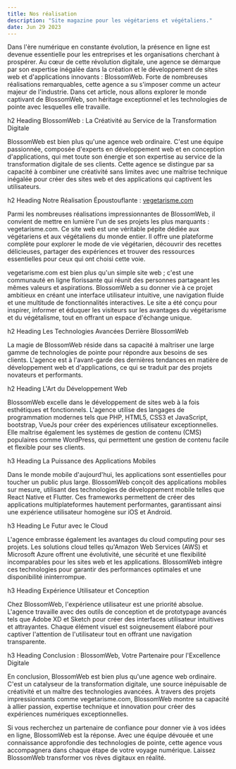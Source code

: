 ```yaml
---
title: Nos réalisation
description: "Site magazine pour les végétariens et végétaliens."
date: Jun 29 2023
---
```


Dans l'ère numérique en constante évolution, la présence en ligne est devenue essentielle pour les entreprises et les organisations cherchant à prospérer. Au cœur de cette révolution digitale, une agence se démarque par son expertise inégalée dans la création et le développement de sites web et d'applications innovants : BlossomWeb. Forte de nombreuses réalisations remarquables, cette agence a su s'imposer comme un acteur majeur de l'industrie. Dans cet article, nous allons explorer le monde captivant de BlossomWeb, son héritage exceptionnel et les technologies de pointe avec lesquelles elle travaille.

h2 Heading BlossomWeb : La Créativité au Service de la Transformation Digitale

BlossomWeb est bien plus qu'une agence web ordinaire. C'est une équipe passionnée, composée d'experts en développement web et en conception d'applications, qui met toute son énergie et son expertise au service de la transformation digitale de ses clients. Cette agence se distingue par sa capacité à combiner une créativité sans limites avec une maîtrise technique inégalée pour créer des sites web et des applications qui captivent les utilisateurs.

h2 Heading Notre Réalisation Époustouflante : [vegetarisme.com](https://vegetarisme.com)

Parmi les nombreuses réalisations impressionnantes de BlossomWeb, il convient de mettre en lumière l'un de ses projets les plus marquants : vegetarisme.com. Ce site web est une véritable pépite dédiée aux végétariens et aux végétaliens du monde entier. Il offre une plateforme complète pour explorer le mode de vie végétarien, découvrir des recettes délicieuses, partager des expériences et trouver des ressources essentielles pour ceux qui ont choisi cette voie.

vegetarisme.com est bien plus qu'un simple site web ; c'est une communauté en ligne florissante qui réunit des personnes partageant les mêmes valeurs et aspirations. BlossomWeb a su donner vie à ce projet ambitieux en créant une interface utilisateur intuitive, une navigation fluide et une multitude de fonctionnalités interactives. Le site a été conçu pour inspirer, informer et éduquer les visiteurs sur les avantages du végétarisme et du végétalisme, tout en offrant un espace d'échange unique.

h2 Heading Les Technologies Avancées Derrière BlossomWeb

La magie de BlossomWeb réside dans sa capacité à maîtriser une large gamme de technologies de pointe pour répondre aux besoins de ses clients. L'agence est à l'avant-garde des dernières tendances en matière de développement web et d'applications, ce qui se traduit par des projets novateurs et performants.

h2 Heading L'Art du Développement Web

BlossomWeb excelle dans le développement de sites web à la fois esthétiques et fonctionnels. L'agence utilise des langages de programmation modernes tels que PHP, HTML5, CSS3 et JavaScript, bootstrap, VueJs pour créer des expériences utilisateur exceptionnelles. Elle maîtrise également les systèmes de gestion de contenu (CMS) populaires comme WordPress, qui permettent une gestion de contenu facile et flexible pour ses clients.

h3 Heading La Puissance des Applications Mobiles

Dans le monde mobile d'aujourd'hui, les applications sont essentielles pour toucher un public plus large. BlossomWeb conçoit des applications mobiles sur mesure, utilisant des technologies de développement mobile telles que React Native et Flutter. Ces frameworks permettent de créer des applications multiplateformes hautement performantes, garantissant ainsi une expérience utilisateur homogène sur iOS et Android.

h3 Heading Le Futur avec le Cloud

L'agence embrasse également les avantages du cloud computing pour ses projets. Les solutions cloud telles qu'Amazon Web Services (AWS) et Microsoft Azure offrent une évolutivité, une sécurité et une flexibilité incomparables pour les sites web et les applications. BlossomWeb intègre ces technologies pour garantir des performances optimales et une disponibilité ininterrompue.

h3 Heading Expérience Utilisateur et Conception

Chez BlossomWeb, l'expérience utilisateur est une priorité absolue. L'agence travaille avec des outils de conception et de prototypage avancés tels que Adobe XD et Sketch pour créer des interfaces utilisateur intuitives et attrayantes. Chaque élément visuel est soigneusement élaboré pour captiver l'attention de l'utilisateur tout en offrant une navigation transparente.

h3 Heading Conclusion : BlossomWeb, Votre Partenaire pour l'Excellence Digitale

En conclusion, BlossomWeb est bien plus qu'une agence web ordinaire. C'est un catalyseur de la transformation digitale, une source inépuisable de créativité et un maître des technologies avancées. À travers des projets impressionnants comme vegetarisme.com, BlossomWeb montre sa capacité à allier passion, expertise technique et innovation pour créer des expériences numériques exceptionnelles.

Si vous recherchez un partenaire de confiance pour donner vie à vos idées en ligne, BlossomWeb est la réponse. Avec une équipe dévouée et une connaissance approfondie des technologies de pointe, cette agence vous accompagnera dans chaque étape de votre voyage numérique. Laissez BlossomWeb transformer vos rêves digitaux en réalité.
